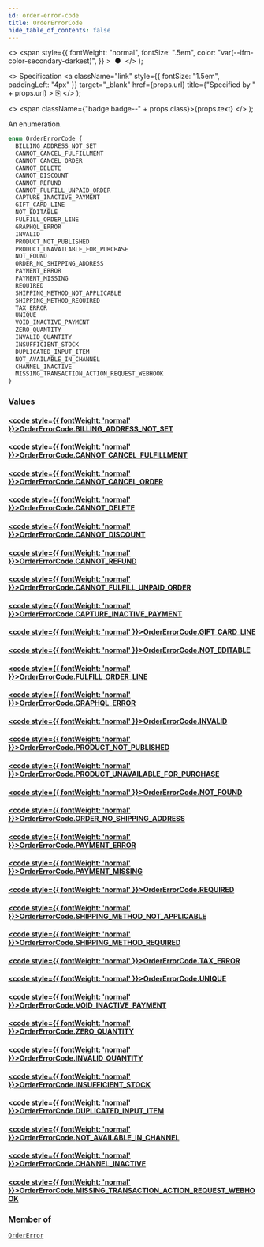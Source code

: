 ```yaml
---
id: order-error-code
title: OrderErrorCode
hide_table_of_contents: false
---
```


  <>
    <span
      style={{
        fontWeight: "normal",
        fontSize: ".5em",
        color: "var(--ifm-color-secondary-darkest)",
      }}
    >
      &nbsp;●&nbsp;
    </span>
  </>
);

  <>
    Specification
    <a
      className="link"
      style={{ fontSize: "1.5em", paddingLeft: "4px" }}
      target="\_blank"
      href={props.url}
      title={"Specified by " + props.url}
    >
      ⎘
    </a>
  </>
);

  <>
    <span className={"badge badge--" + props.class}>{props.text}</span>
  </>
);

An enumeration.

```graphql
enum OrderErrorCode {
  BILLING_ADDRESS_NOT_SET
  CANNOT_CANCEL_FULFILLMENT
  CANNOT_CANCEL_ORDER
  CANNOT_DELETE
  CANNOT_DISCOUNT
  CANNOT_REFUND
  CANNOT_FULFILL_UNPAID_ORDER
  CAPTURE_INACTIVE_PAYMENT
  GIFT_CARD_LINE
  NOT_EDITABLE
  FULFILL_ORDER_LINE
  GRAPHQL_ERROR
  INVALID
  PRODUCT_NOT_PUBLISHED
  PRODUCT_UNAVAILABLE_FOR_PURCHASE
  NOT_FOUND
  ORDER_NO_SHIPPING_ADDRESS
  PAYMENT_ERROR
  PAYMENT_MISSING
  REQUIRED
  SHIPPING_METHOD_NOT_APPLICABLE
  SHIPPING_METHOD_REQUIRED
  TAX_ERROR
  UNIQUE
  VOID_INACTIVE_PAYMENT
  ZERO_QUANTITY
  INVALID_QUANTITY
  INSUFFICIENT_STOCK
  DUPLICATED_INPUT_ITEM
  NOT_AVAILABLE_IN_CHANNEL
  CHANNEL_INACTIVE
  MISSING_TRANSACTION_ACTION_REQUEST_WEBHOOK
}
```

### Values

#### [<code style={{ fontWeight: 'normal' }}>OrderErrorCode.<b>BILLING_ADDRESS_NOT_SET</b></code>](#)

>

#### [<code style={{ fontWeight: 'normal' }}>OrderErrorCode.<b>CANNOT_CANCEL_FULFILLMENT</b></code>](#)

>

#### [<code style={{ fontWeight: 'normal' }}>OrderErrorCode.<b>CANNOT_CANCEL_ORDER</b></code>](#)

>

#### [<code style={{ fontWeight: 'normal' }}>OrderErrorCode.<b>CANNOT_DELETE</b></code>](#)

>

#### [<code style={{ fontWeight: 'normal' }}>OrderErrorCode.<b>CANNOT_DISCOUNT</b></code>](#)

>

#### [<code style={{ fontWeight: 'normal' }}>OrderErrorCode.<b>CANNOT_REFUND</b></code>](#)

>

#### [<code style={{ fontWeight: 'normal' }}>OrderErrorCode.<b>CANNOT_FULFILL_UNPAID_ORDER</b></code>](#)

>

#### [<code style={{ fontWeight: 'normal' }}>OrderErrorCode.<b>CAPTURE_INACTIVE_PAYMENT</b></code>](#)

>

#### [<code style={{ fontWeight: 'normal' }}>OrderErrorCode.<b>GIFT_CARD_LINE</b></code>](#)

>

#### [<code style={{ fontWeight: 'normal' }}>OrderErrorCode.<b>NOT_EDITABLE</b></code>](#)

>

#### [<code style={{ fontWeight: 'normal' }}>OrderErrorCode.<b>FULFILL_ORDER_LINE</b></code>](#)

>

#### [<code style={{ fontWeight: 'normal' }}>OrderErrorCode.<b>GRAPHQL_ERROR</b></code>](#)

>

#### [<code style={{ fontWeight: 'normal' }}>OrderErrorCode.<b>INVALID</b></code>](#)

>

#### [<code style={{ fontWeight: 'normal' }}>OrderErrorCode.<b>PRODUCT_NOT_PUBLISHED</b></code>](#)

>

#### [<code style={{ fontWeight: 'normal' }}>OrderErrorCode.<b>PRODUCT_UNAVAILABLE_FOR_PURCHASE</b></code>](#)

>

#### [<code style={{ fontWeight: 'normal' }}>OrderErrorCode.<b>NOT_FOUND</b></code>](#)

>

#### [<code style={{ fontWeight: 'normal' }}>OrderErrorCode.<b>ORDER_NO_SHIPPING_ADDRESS</b></code>](#)

>

#### [<code style={{ fontWeight: 'normal' }}>OrderErrorCode.<b>PAYMENT_ERROR</b></code>](#)

>

#### [<code style={{ fontWeight: 'normal' }}>OrderErrorCode.<b>PAYMENT_MISSING</b></code>](#)

>

#### [<code style={{ fontWeight: 'normal' }}>OrderErrorCode.<b>REQUIRED</b></code>](#)

>

#### [<code style={{ fontWeight: 'normal' }}>OrderErrorCode.<b>SHIPPING_METHOD_NOT_APPLICABLE</b></code>](#)

>

#### [<code style={{ fontWeight: 'normal' }}>OrderErrorCode.<b>SHIPPING_METHOD_REQUIRED</b></code>](#)

>

#### [<code style={{ fontWeight: 'normal' }}>OrderErrorCode.<b>TAX_ERROR</b></code>](#)

>

#### [<code style={{ fontWeight: 'normal' }}>OrderErrorCode.<b>UNIQUE</b></code>](#)

>

#### [<code style={{ fontWeight: 'normal' }}>OrderErrorCode.<b>VOID_INACTIVE_PAYMENT</b></code>](#)

>

#### [<code style={{ fontWeight: 'normal' }}>OrderErrorCode.<b>ZERO_QUANTITY</b></code>](#)

>

#### [<code style={{ fontWeight: 'normal' }}>OrderErrorCode.<b>INVALID_QUANTITY</b></code>](#)

>

#### [<code style={{ fontWeight: 'normal' }}>OrderErrorCode.<b>INSUFFICIENT_STOCK</b></code>](#)

>

#### [<code style={{ fontWeight: 'normal' }}>OrderErrorCode.<b>DUPLICATED_INPUT_ITEM</b></code>](#)

>

#### [<code style={{ fontWeight: 'normal' }}>OrderErrorCode.<b>NOT_AVAILABLE_IN_CHANNEL</b></code>](#)

>

#### [<code style={{ fontWeight: 'normal' }}>OrderErrorCode.<b>CHANNEL_INACTIVE</b></code>](#)

>

#### [<code style={{ fontWeight: 'normal' }}>OrderErrorCode.<b>MISSING_TRANSACTION_ACTION_REQUEST_WEBHOOK</b></code>](#)

>

### Member of

[`OrderError`](../../api-reference/objects/order-error) <Badge class="secondary" text="object"/>
